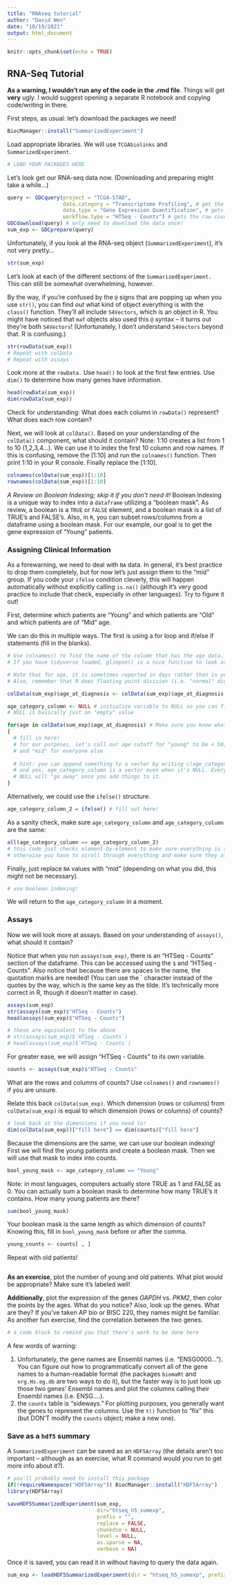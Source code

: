 ```yaml
---
title: "RNAseq tutorial"
author: "David Wen"
date: "10/19/2021"
output: html_document
---
```


```r
knitr::opts_chunk$set(echo = TRUE)
```

## RNA-Seq Tutorial 
**As a warning, I wouldn't run any of the code in the .rmd file**. Things will get **very** ugly. I would suggest opening a separate R notebook and copying code/writing in there.

First steps, as usual: let's download the packages we need!
```r
BiocManager::install("SummarizedExperiment")
```

Load appropriate libraries. We will use `TCGAbiolinks` and `SummarizedExperiment`.
```r
# LOAD YOUR PACKAGES HERE
```

Let's look get our RNA-seq data now. (Downloading and preparing might take a while...)
```r
query <- GDCquery(project = "TCGA-STAD", 
                  data.category = "Transcriptome Profiling", # get the RNA-seq transcriptome
                  data.type = "Gene Expression Quantification", # gets the counts
                  workflow.type = "HTSeq - Counts") # gets the raw counts processed by this method
GDCdownload(query) # only need to download the data once!
sum_exp <- GDCprepare(query)
```

Unfortunately, if you look at the RNA-seq object (`SummarizedExperiment`), it's not very pretty...
```r
str(sum_exp)
```


Let's look at each of the different sections of the `SummarizedExperiment.` This can still be somewhat overwhelming, however.

By the way, if you're confused by the `@` signs that are popping up when you use `str()`, you can find out what kind of object everything is with the `class()` function. They'll all include `S4Vectors`, which is an object in R. You might have noticed that `maf` objects also used this `@` syntax -- it turns out they're both `S4Vectors`! (Unfortunately, I don't understand `S4Vectors` beyond that. R is confusing.)
```r
str(rowData(sum_exp))
# Repeat with colData
# Repeat with assays
```

Look more at the `rowData.` Use `head()` to look at the first few entries. Use `dim()` to determine how many genes have information.
```r
head(rowData(sum_exp))
dim(rowData(sum_exp))
```

Check for understanding: What does each column in `rowData()` represent? What does each row contain?

Next, we will look at `colData()`. Based on your understanding of the `colData()` component, what should it contain?
Note: 1:10 creates a list from 1 to 10 (1,2,3,4...). We can use it to index the first 10 column and row names. If this is confusing, remove the [1:10] and run the `colnames()` function. Then print 1:10 in your R console. Finally replace the [1:10].
```r
colnames(colData(sum_exp))[1:10] 
rownames(colData(sum_exp))[1:10]
```

*A Review on Boolean Indexing; skip it if you don't need it!*
Boolean Indexing is a unique way to index into a `dataframe` utilizing a "boolean mask". As review, a boolean is a `TRUE` or `FALSE` element, and a boolean mask is a list of TRUE's and FALSE's. Also, in `R`, you can subset rows/columns from a dataframe using a boolean mask. For our example, our goal is to get the gene expression of "Young" patients.

### Assigning Clinical Information

As a forewarning, we need to deal with `NA` data. In general, it's best practice to drop them completely, but for now let's just assign them to the "mid" group. If you code your `ifelse` condition cleverly, this will happen automatically without explicitly calling `is.na()` (although it's very good practice to include that check, especially in other languages). Try to figure it out!

First, determine which patients are "Young" and which patients are "Old" and which patients are of "Mid" age. 

We can do this in multiple ways. The first is using a for loop and if/else if statements (fill in the blanks).
```r
# Use colnames() to find the name of the column that has the age data.
# If you have tidyverse loaded, glimpse() is a nice function to look at the rows and its contents simultaneously

# Note that for age, it is sometimes reported in days rather than in years. To switch to years, what should you do?
# Also, remember that R does floating point division (i.e. "normal" division), but you're probably going to want to round to an integer. If you're not sure what function does that, check Google! (this might sound stupid, but it's good to get in the habit of Googling)

colData(sum_exp)$age_at_diagnosis <- colData(sum_exp)$age_at_diagnosis / "fill here"

age_category_column <- NULL # initialize variable to NULL so you can fill it in with the loop
# NULL is basically just an "empty" value

for(age in colData(sum_exp)$age_at_diagnosis) # Make sure you know what this line is doing!
{
  # fill in here!
  # for our purposes, let's call our age cutoff for "young" to be < 50, and "old" to be >= 60
  # and "mid" for everyone else
  
  # hint: you can append something to a vector by writing c(age_category_column, NEW THING)
  # and yes, age_category_column is a vector even when it's NULL. Everything in R is a vector!
  # NULL will "go away" once you add things to it.
}
```


Alternatively, we could use the `ifelse()` structure. 
```r
age_category_column_2 = ifelse() # fill out here!
```

As a sanity check, make sure `age_category_column` and `age_category_column` are the same:
```r
all(age_category_column == age_category_column_2)
# this code just checks element-by-element to make sure everything is the same
# otherwise you have to scroll through everything and make sure they all read true
```

Finally, just replace `NA` values with "mid" (depending on what you did, this might not be necessary).
```r
# use boolean indexing!
```

We will return to the `age_category_column` in a moment.

### Assays

Now we will look more at assays. Based on your understanding of `assays()`, what should it contain?

Notice that when you run `assays(sum_exp)`, there is an "HTSeq - Counts" section of the dataframe. This can be accessed using the `$` and "HTSeq - Counts". Also notice that because there are spaces in the name, the quotation marks are needed! (You can use the ` character instead of the quotes by the way, which is the same key as the tilde. It's technically more correct in R, though it doesn't matter in case).
```r
assays(sum_exp)
str(assays(sum_exp)$"HTSeq - Counts")
head(assays(sum_exp)$"HTSeq - Counts")

# these are equivalent to the above
# str(assays(sum_exp)$`HTSeq - Counts`)
# head(assays(sum_exp)$`HTSeq - Counts`)
```

For greater ease, we will assign "HTSeq - Counts" to its own variable.
```r
counts <- assays(sum_exp)$"HTSeq - Counts"
```

What are the rows and columns of counts? Use `colnames()` and `rownames()` if you are unsure.

Relate this back `colData(sum_exp)`. Which dimension (rows or columns) from `colData(sum_exp)` is equal to which dimension (rows or columns) of counts?
```r
# look back at the dimensions if you need to!
dim(colData(sum_exp))["fill here"] == dim(counts)["fill here"]
```

Because the dimensions are the same, we can use our boolean indexing! First we will find the young patients and create a boolean mask. Then we will use that mask to index into counts.
```r
bool_young_mask <- age_category_column == "Young"
```

Note: in most languages, computers actually store TRUE as 1 and FALSE as 0. You can actually sum a boolean mask to determine how many TRUE's it contains. 
How many young patients are there?
```r
sum(bool_young_mask)
```

Your boolean mask is the same length as which dimension of counts? Knowing this, fill in `bool_young_mask` before or after the comma.
```r
young_counts <- counts[ , ]
```

Repeat with old patients!
```r

```


**As an exercise**, plot the number of young and old patients. What plot would be appropriate? Make sure it's labeled well!

**Additionally**, plot the expression of the genes *GAPDH* vs. *PKM2*, then color the points by the ages. What do you notice? Also, look up the genes. What are they? If you've taken AP bio or BISC 220, they names might be familiar. As another fun exercise, find the correlation between the two genes.

```r
# a code block to remind you that there's work to be done here
```

A few words of warning:

1. Unfortunately, the gene names are Ensembl names (i.e. "ENSG0000..."). You can figure out how to programmatically convert all of the gene names to a human-readable format (the packages `biomaRt` and `org.Hs.eg.db` are two ways to do it), but the faster way is to just look up those two genes' Ensembl names and plot the columns calling their Ensembl names (i.e. ENSG....).
2. the `counts` table is "sideways." For plotting purposes, you generally want the genes to represent the columns. Use the `t()` function to "fix" this (but DON'T modify the `counts` object; make a new one).

### Save as a `hdf5` summary
A `SummarizedExperiment` can be saved as an `HDF5Array` (the details aren't too important -- although as an exercise, what R command would you run to get more info about it?).
```r
# you'll probably need to install this package
if(!requireNamespace("HDF5Array")) BiocManager::install("HDF5Array")
library(HDF5Array)

saveHDF5SummarizedExperiment(sum_exp, 
                             dir="htseq_h5_sumexp", 
                             prefix = "", 
                             replace = FALSE, 
                             chunkdim = NULL, 
                             level = NULL, 
                             as.sparse = NA, 
                             verbose = NA)
```

Once it is saved, you can read it in without having to query the data again.
```r
sum_exp <- loadHDF5SummarizedExperiment(dir = "htseq_h5_sumexp", prefix = "")
```

